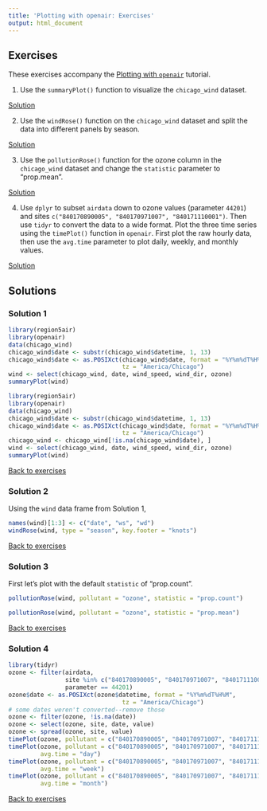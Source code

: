 ```yaml
---
title: 'Plotting with openair: Exercises'
output: html_document
---
```


## Exercises {#ex}

These exercises accompany the [Plotting with `openair`](http://rpubs.com/NateByers/openair) tutorial. 

1. Use the `summaryPlot()` function to visualize the 
`chicago_wind` dataset.

[Solution](#ex1)

2. Use the `windRose()` function on the `chicago_wind` dataset
and split the data into different panels by season.

[Solution](#ex2)

3. Use the `pollutionRose()` function for the ozone column
in the `chicago_wind` dataset and change the `statistic`
parameter to "prop.mean".

[Solution](#ex3)

4. Use `dplyr` to subset `airdata` down to ozone values (parameter `44201`) and
sites `c("840170890005", "840170971007", "840171110001")`. Then use `tidyr`
to convert the data to a wide format. Plot the three time series using the 
`timePlot()` function in `openair`. First plot the raw hourly data, then use
the `avg.time` parameter to plot daily, weekly, and monthly values.

[Solution](#ex4)

## Solutions

### Solution 1{#ex1}

```r
library(region5air)
library(openair)
data(chicago_wind)
chicago_wind$date <- substr(chicago_wind$datetime, 1, 13)
chicago_wind$date <- as.POSIXct(chicago_wind$date, format = "%Y%m%dT%H%M",
                                tz = "America/Chicago")
wind <- select(chicago_wind, date, wind_speed, wind_dir, ozone)
summaryPlot(wind)
```

```r
library(region5air)
library(openair)
data(chicago_wind)
chicago_wind$date <- substr(chicago_wind$datetime, 1, 13)
chicago_wind$date <- as.POSIXct(chicago_wind$date, format = "%Y%m%dT%H%M",
                                tz = "America/Chicago")
chicago_wind <- chicago_wind[!is.na(chicago_wind$date), ]
wind <- select(chicago_wind, date, wind_speed, wind_dir, ozone)
summaryPlot(wind)
```

[Back to exercises](#ex)

### Solution 2 {#ex2}

Using the `wind` data frame from Solution 1,
```r
names(wind)[1:3] <- c("date", "ws", "wd")
windRose(wind, type = "season", key.footer = "knots")
```

[Back to exercises](#ex)

### Solution 3 {#ex3}

First let's plot with the default `statistic` of "prop.count".

```r
pollutionRose(wind, pollutant = "ozone", statistic = "prop.count")
```



```r
pollutionRose(wind, pollutant = "ozone", statistic = "prop.mean")
```

[Back to exercises](#ex)

### Solution 4 {#ex4}

```r
library(tidyr)
ozone <- filter(airdata, 
                site %in% c("840170890005", "840170971007", "840171110001"),
                parameter == 44201)
ozone$date <- as.POSIXct(ozone$datetime, format = "%Y%m%dT%H%M",
                                tz = "America/Chicago")
# some dates weren't converted--remove those
ozone <- filter(ozone, !is.na(date))
ozone <- select(ozone, site, date, value)
ozone <- spread(ozone, site, value)
timePlot(ozone, pollutant = c("840170890005", "840170971007", "840171110001"))
timePlot(ozone, pollutant = c("840170890005", "840170971007", "840171110001"),
         avg.time = "day")
timePlot(ozone, pollutant = c("840170890005", "840170971007", "840171110001"),
         avg.time = "week")
timePlot(ozone, pollutant = c("840170890005", "840170971007", "840171110001"),
         avg.time = "month")
```

[Back to exercises](#ex)